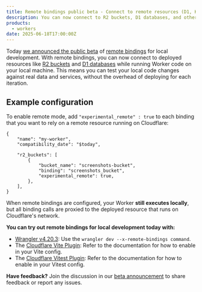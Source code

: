 ```yaml
---
title: Remote bindings public beta - Connect to remote resources (D1, KV, R2, etc.) during local development
description: You can now connect to R2 buckets, D1 databases, and other resources running on Cloudflare, while running your Worker's code locally, on your own machine.
products:
  - workers
date: 2025-06-18T17:00:00Z
---
```



Today [we announced the public beta](https://github.com/cloudflare/workers-sdk/discussions/9660) of [remote bindings](/workers/development-testing/#remote-bindings) for local development. With remote bindings, you can now connect to deployed resources like [R2 buckets](/r2/) and [D1 databases](/d1/) while running Worker code on your local machine. This means you can test your local code changes against real data and services, without the overhead of deploying for each iteration.

## Example configuration

To enable remote mode, add `"experimental_remote" : true` to each binding that you want to rely on a remote resource running on Cloudflare:

<WranglerConfig>

```jsonc title="wrangler.jsonc"
{
	"name": "my-worker",
	"compatibility_date": "$today",

	"r2_buckets": [
		{
			"bucket_name": "screenshots-bucket",
			"binding": "screenshots_bucket",
			"experimental_remote": true,
		},
	],
}
```

</WranglerConfig>

When remote bindings are configured, your Worker **still executes locally**, but all binding calls are proxied to the deployed resource that runs on Cloudflare's network.

**You can try out remote bindings for local development today with:**

- [Wrangler v4.20.3](/workers/development-testing/#using-wrangler-with-remote-bindings): Use the `wrangler dev --x-remote-bindings command`.
- The [Cloudflare Vite Plugin](/workers/development-testing/#using-vite-with-remote-bindings): Refer to the documentation for how to enable in your Vite config.
- The [Cloudflare Vitest Plugin](/workers/development-testing/#using-vitest-with-remote-bindings): Refer to the documentation for how to enable in your Vitest config.

**Have feedback?**
Join the discussion in our [beta announcement](https://github.com/cloudflare/workers-sdk/discussions/9660) to share feedback or report any issues.
